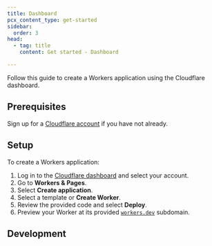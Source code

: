 ```yaml
---
title: Dashboard
pcx_content_type: get-started
sidebar:
  order: 3
head:
  - tag: title
    content: Get started - Dashboard

---
```



Follow this guide to create a Workers application using the Cloudflare dashboard.

<Render file="playground-callout" />

## Prerequisites

Sign up for a [Cloudflare account](https://dash.cloudflare.com/sign-up/workers-and-pages) if you have not already.

## Setup

To create a Workers application:

1. Log in to the [Cloudflare dashboard](https://dash.cloudflare.com) and select your account.
2. Go to **Workers & Pages**.
3. Select **Create application**.
4. Select a template or **Create Worker**.
5. Review the provided code and select **Deploy**.
6. Preview your Worker at its provided [`workers.dev`](/workers/configuration/routing/workers-dev/) subdomain.

## Development

<Render file="dash-creation-next-steps" />
